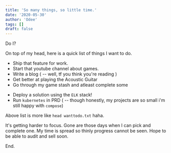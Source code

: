 ```yaml
---
title: 'So many things, so little time.'
date: '2020-05-30'
author: 'Odee'
tags: []
draft: false
---
```


Do I?

On top of my head, here is a quick list of things I want to do.

- Ship that feature for work.
- Start that youtube channel about games.
- Write a blog ( -- well, tf you think you're reading )
- Get better at playing the Acoustic Guitar
- Go through my game stash and atleast complete some

* Deploy a solution using the `ELK` stack!
* Run `kubernetes` in PRD ( -- though honestly, my projects are so small i'm still happy with `compose`)

Above list is more like `head wanttodo.txt` haha.

It's getting harder to focus. Gone are those days when I can pick and complete one. My time is spread so thinly progress cannot be seen. Hope to be able to audit and sell soon.

End.
